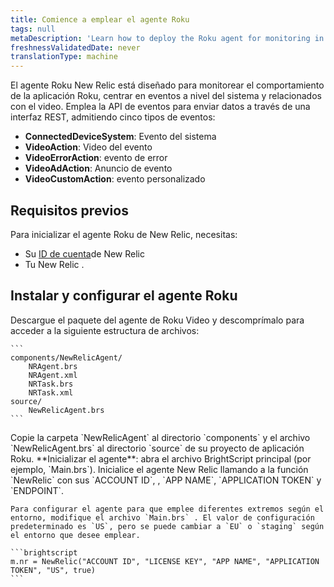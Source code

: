```yaml
---
title: Comience a emplear el agente Roku
tags: null
metaDescription: 'Learn how to deploy the Roku agent for monitoring in New Relic, including UI, copy/paste, and API options.'
freshnessValidatedDate: never
translationType: machine
---
```


El agente Roku New Relic está diseñado para monitorear el comportamiento de la aplicación Roku, centrar en eventos a nivel del sistema y relacionados con el video. Emplea la API de eventos para enviar datos a través de una interfaz REST, admitiendo cinco tipos de eventos:

* **ConnectedDeviceSystem**: Evento del sistema
* **VideoAction**: Video del evento
* **VideoErrorAction**: evento de error
* **VideoAdAction**: Anuncio de evento
* **VideoCustomAction**: evento personalizado

## Requisitos previos

Para inicializar el agente Roku de New Relic, necesitas:

* Su [ID de cuenta](/docs/accounts-partnerships/accounts/account-setup/account-id)de New Relic
* Tu New Relic <InlinePopover type="licenseKey" />.

## Instalar y configurar el agente Roku

<Steps>
  <Step>
    Descargue el paquete del agente de Roku Video y descomprímalo para acceder a la siguiente estructura de archivos:

    ```
    components/NewRelicAgent/
        NRAgent.brs
        NRAgent.xml
        NRTask.brs
        NRTask.xml
    source/
        NewRelicAgent.brs
    ```
  </Step>

  <Step>
    Copie la carpeta `NewRelicAgent` al directorio `components` y el archivo `NewRelicAgent.brs` al directorio `source` de su proyecto de aplicación Roku.
  </Step>

  <Step>
    **Inicializar el agente**: abra el archivo BrightScript principal (por ejemplo, `Main.brs`). Inicialice el agente New Relic llamando a la función `NewRelic` con sus `ACCOUNT ID`, <InlinePopover type="licenseKey" />, `APP NAME`, `APPLICATION TOKEN` y `ENDPOINT`.

    Para configurar el agente para que emplee diferentes extremos según el entorno, modifique el archivo `Main.brs` . El valor de configuración predeterminado es `US`, pero se puede cambiar a `EU` o `staging` según el entorno que desee emplear.

    ```brightscript
    m.nr = NewRelic("ACCOUNT ID", "LICENSE KEY", "APP NAME", "APPLICATION TOKEN", "US", true)
    ```
  </Step>
</Steps>